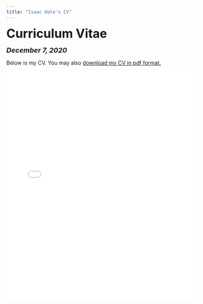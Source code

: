 ```yaml
---
title: "Isaac Hale's CV"
---
```


<head>

<!-- Global site tag (gtag.js) - Google Analytics -->
<script async src="https://www.googletagmanager.com/gtag/js?id=UA-140699540-1"></script>
<script>
  window.dataLayer = window.dataLayer || [];
  function gtag(){dataLayer.push(arguments);}
  gtag('js', new Date());

  gtag('config', 'UA-140699540-1');
</script>
</head>


<font size="+3"><b>Curriculum Vitae</b></font>

<font size="+1"><b><i>December 7, 2020</b></i></font>

<html>
Below is my CV. You may also <a href="files/Isaac Hale CV 12-7-20.pdf">download my CV in pdf format.</a>

<embed src="files/Isaac Hale CV 12-7-20.pdf" type="application/pdf" width="100%" height="600px" />
</body>
</html>